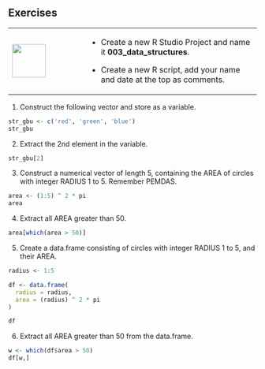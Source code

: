 ## Exercises {-}

+---------------------------------+-----------------------------------------------------------------------------+
| ![](images/07.png){height="68"} | - Create a new R Studio Project and name it **003_data_structures**.        |
|                                 |                                                                             |
|                                 | - Create a new R script, add your name and date at the top as comments.     |
+---------------------------------+-----------------------------------------------------------------------------+

1.  Construct the following vector and store as a variable.
```r
str_gbu <- c('red', 'green', 'blue')
str_gbu
```

2.  Extract the 2nd element in the variable.
```r
str_gbu[2]
```

3.  Construct a numerical vector of length 5, containing the AREA of circles with integer RADIUS 1 to 5. Remember PEMDAS.
```r
area <- (1:5) ^ 2 * pi
area
```

4.  Extract all AREA greater than 50.
```r
area[which(area > 50)]
```

5. Create a data.frame consisting of circles with integer RADIUS 1 to 5, and their AREA.
```r
radius <- 1:5

df <- data.frame(
  radius = radius,
  area = (radius) ^ 2 * pi
)

df
```

6.  Extract all AREA greater than 50 from the data.frame.
```r
w <- which(df$area > 50)
df[w,]
```